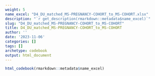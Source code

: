 ```yaml
---
weight: 5
name_excel: "D4_DU_matched_MS-PREGNANCY-COHORT_to_MS-COHORT.xlsx"
description: "`r get_description(rmarkdown::metadata$name_excel)`"
slug: "D4_DU_matched_MS-PREGNANCY-COHORT_to_MS-COHORT"
title: D4_DU_matched_MS-PREGNANCY-COHORT_to_MS-COHORT
author: ''
date: '2023-11-06'
categories: []
tags: []
archetype: codebook
output: html_document
---
```


```r
html_codebook(rmarkdown::metadata$name_excel)
```
